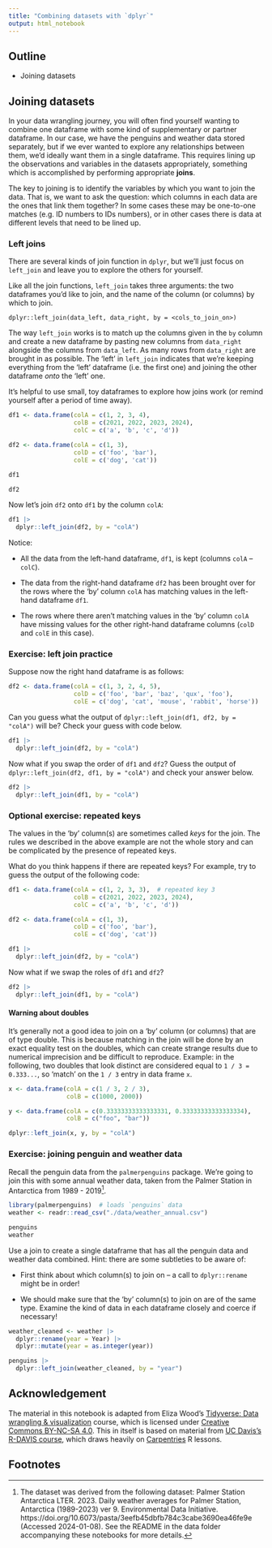 ```yaml
---
title: "Combining datasets with `dplyr`"
output: html_notebook
---
```


## Outline

- Joining datasets


## Joining datasets

In your data wrangling journey, you will often find yourself wanting to combine
one dataframe with some kind of supplementary or partner dataframe. In our
case, we have the penguins and weather data stored separately, but if we ever
wanted to explore any relationships between them, we'd ideally want them in a
single dataframe. This requires lining up the observations and variables
in the datasets appropriately, something which is accomplished by performing
appropriate **joins**.  
  
The key to joining is to identify the variables by which you want to join the
data. That is, we want to ask the question: which columns in each data are the
ones that link them together? In some cases these may be one-to-one matches
(e.g. ID numbers to IDs numbers), or in other cases there is data at different
levels that need to be lined up.


### Left joins

There are several kinds of join function in `dplyr`, but we'll just focus on
`left_join` and leave you to explore the others for yourself.

Like all the join functions, `left_join` takes three arguments: the two dataframes
you'd like to join, and the name of the column (or columns) by which to join.

```
dplyr::left_join(data_left, data_right, by = <cols_to_join_on>)
```

The way `left_join` works is to match up the columns given in the `by` column
and create a new dataframe by pasting new columns from `data_right` alongside
the columns from `data_left`. As many rows from `data_right` are brought in as
possible. The 'left' in `left_join` indicates that we're keeping everything from
the 'left' dataframe (i.e. the first one) and joining the other dataframe *onto*
the 'left' one.

It's helpful to use small, toy dataframes to explore how joins work (or remind
yourself after a period of time away).

```r
df1 <- data.frame(colA = c(1, 2, 3, 4),
                  colB = c(2021, 2022, 2023, 2024),
                  colC = c('a', 'b', 'c', 'd'))

df2 <- data.frame(colA = c(1, 3),
                  colD = c('foo', 'bar'),
                  colE = c('dog', 'cat'))
```

```r
df1
```

```r
df2
```

Now let's join `df2` onto `df1` by the column `colA`:

```r
df1 |>
  dplyr::left_join(df2, by = "colA")
```

Notice:

- All the data from the left-hand dataframe, `df1`, is kept (columns `colA` -- `colC`).

- The data from the right-hand dataframe `df2` has been brought over
  for the rows where the 'by' column `colA` has matching values in the
  left-hand dataframe `df1`.
  
- The rows where there aren't matching values in the 'by' column `colA` have
  missing values for the other right-hand dataframe columns (`colD` and `colE`
  in this case).


### Exercise: left join practice

Suppose now the right hand dataframe is as follows:

```r
df2 <- data.frame(colA = c(1, 3, 2, 4, 5),
                  colD = c('foo', 'bar', 'baz', 'qux', 'foo'),
                  colE = c('dog', 'cat', 'mouse', 'rabbit', 'horse'))
```

Can you guess what the output of `dplyr::left_join(df1, df2, by = "colA")` will
be? Check your guess with code below.

```r
df1 |>
  dplyr::left_join(df2, by = "colA")
```

Now what if you swap the order of `df1` and `df2`? Guess the output of
`dplyr::left_join(df2, df1, by = "colA")` and check your answer below.

```r
df2 |>
  dplyr::left_join(df1, by = "colA")
```


### Optional exercise: repeated keys

The values in the 'by' column(s) are sometimes called _keys_ for the join. The
rules we described in the above example are not the whole story and can be
complicated by the presence of repeated keys.

What do you think happens if there are repeated keys? For example, try to
guess the output of the following code:

```r
df1 <- data.frame(colA = c(1, 2, 3, 3),  # repeated key 3
                  colB = c(2021, 2022, 2023, 2024),
                  colC = c('a', 'b', 'c', 'd'))

df2 <- data.frame(colA = c(1, 3),
                  colD = c('foo', 'bar'),
                  colE = c('dog', 'cat'))

df1 |>
  dplyr::left_join(df2, by = "colA")
```

Now what if we swap the roles of `df1` and `df2`?

```r
df2 |>
  dplyr::left_join(df1, by = "colA")
```


#### Warning about doubles

It's generally not a good idea to join on a 'by' column (or columns)
that are of type double. This is because matching in the join will be done
by an exact equality test on the doubles, which can create strange
results due to numerical imprecision and be difficult to reproduce. Example: in
the following, two doubles that look distinct are considered equal to
`1 / 3 = 0.333...`, so 'match' on the `1 / 3` entry in data frame `x`.

```r
x <- data.frame(colA = c(1 / 3, 2 / 3),
                colB = c(1000, 2000))

y <- data.frame(colA = c(0.33333333333333331, 0.33333333333333334),
                colB = c("foo", "bar"))

dplyr::left_join(x, y, by = "colA")
```


### Exercise: joining penguin and weather data

Recall the penguin data from the `palmerpenguins` package. We're going to join
this with some annual weather data, taken from the Palmer Station in Antarctica
from 1989 - 2019[^1].

```r
library(palmerpenguins)  # loads `penguins` data
weather <- readr::read_csv("./data/weather_annual.csv")

penguins
weather
```

Use a join to create a single dataframe that has all the penguin data and
weather data combined. Hint: there are some subtleties to be aware of:

- First think about which column(s) to join on -- a call to `dplyr::rename`
  might be in order!

- We should make sure that the 'by' column(s) to join on are of the same type.
  Examine the kind of data in each dataframe closely and coerce if necessary!

```r
weather_cleaned <- weather |>
  dplyr::rename(year = Year) |>
  dplyr::mutate(year = as.integer(year))

penguins |>
  dplyr::left_join(weather_cleaned, by = "year")
```


## Acknowledgement

The material in this notebook is adapted from Eliza Wood's [Tidyverse: Data
wrangling & visualization](https://liza-wood.github.io/tidyverse_intro/) course,
which is licensed under [Creative Commons BY-NC-SA
4.0](https://creativecommons.org/licenses/by-nc-sa/4.0/). This in itself is
based on material from [UC Davis's R-DAVIS
course](https://gge-ucd.github.io/R-DAVIS/index.html), which draws heavily on
[Carpentries](https://datacarpentry.org/R-ecology-lesson/) R lessons.


## Footnotes

[^1]: The dataset was derived from the following dataset: Palmer Station
      Antarctica LTER. 2023. Daily weather averages for Palmer
      Station, Antarctica (1989-2023) ver 9. Environmental Data Initiative.
      https://doi.org/10.6073/pasta/3eefb45dbfb784c3cabe3690ea46fe9e (Accessed
      2024-01-08). See the README in the data folder accompanying these
      notebooks for more details.